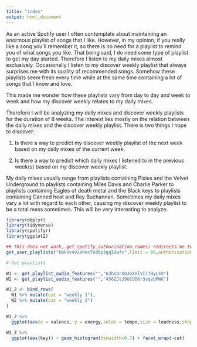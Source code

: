 ```yaml
---
title: "index"
output: html_document
---
```


As an active Spotify user I often contemplate about maintaining an enormous playlist of songs that I like. However, in my opinion, if you really like a song you'll remember it, so there is no need for a playlist to remind you of what songs you like.
That being said, I do need some type of playlist to get my day started. Therefore I listen to my daily mixes almost exclusively. Occasionally I listen to my discover weekly playlist that always surprises me with its quality of recommended songs. Somehow these playlists seem fresh every time while at the same time containing a lot of songs that I know and love. 

This made me wonder how these playlists vary from day to day and week to week and how my discover weekly relates to my daily mixes.

Therefore I will be analyzing my daily mixes and discover weekly playlists for the duration of 8 weeks. The interest lies mostly on the relation between the daily mixes and the discover weekly playlist.
There is two things I hope to discover:

(1) Is there a way to predict my discover weekly playlist of the next week based on my daily mixes of the current week.

(2) Is there a way to predict which daily mixes I listened to in the previous week(s) based on my discover weekly playlist. 

My daily mixes usually range from playlists containing Pixies and the Velvet Underground to playlists containing Miles Davis and Charlie Parker to playlists containing Eagles of death metal and the Black keys to playlists containing Canned heat and Roy Buchannan. Sometimes my daily mixes vary a lot with regard to each other, causing my discover weekly playlist to be a total mess sometimes. This will be very interesting to analyze.


```r
library(dbplyr)
library(tidyverse)
library(spotifyr)
library(ggplot2)
```




```r
## This does not work, get_spotify_authorization_code() redirects me to an invalid URI 
get_user_playlists("kmkov4v2xhms7od6p3gq32wfv",limit = 50,authorization = get_spotify_authorization_code())
```




```r
# Get playlists

W1 <- get_playlist_audio_features("","63hsDrXOJGXHlVIiTHyLS9")
W2 <- get_playlist_audio_features("","456ZJtJ9UCUSKr3vqzUMWK")

W1_2 <- bind_rows(
  W1 %>% mutate(cat = "weekly 1"),
  W2 %>% mutate(cat = "weekly 2")
)

```


```r
W1_2 %>%
  ggplot(aes(x = valence, y = energy,color = tempo,size = loudness,shape=factor(mode))) + geom_point(alpha=0.5) +facet_wrap(~cat)
```
```r
W1_2 %>%
  ggplot(aes(key)) + geom_histogram(binwidth=0.7) + facet_wrap(~cat)
```



